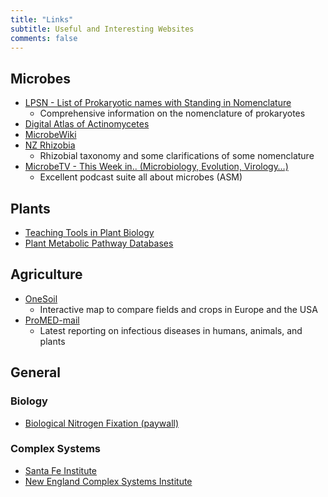 ```yaml
---
title: "Links"
subtitle: Useful and Interesting Websites
comments: false
---
```


## <i class="fas fa-microscope"></i> Microbes  

- [LPSN - List of Prokaryotic names with Standing in Nomenclature](https://www.bacterio.net/)
  - Comprehensive information on the nomenclature of prokaryotes
- [Digital Atlas of Actinomycetes](http://www.actino.jp/DigitalAtlas/)  
- [MicrobeWiki](https://microbewiki.kenyon.edu/index.php/MicrobeWiki)
- [NZ Rhizobia](https://www.rhizobia.co.nz/taxonomy)
  - Rhizobial taxonomy and some clarifications of some nomenclature
- [MicrobeTV - This Week in.. (Microbiology, Evolution, Virology...) ](https://www.microbe.tv/)
  - Excellent podcast suite all about microbes (ASM)

## <i class="fas fa-leaf"></i> Plants  
- [Teaching Tools in Plant Biology](http://www.plantcell.org/content/teaching-tools-plant-biology)
- [Plant Metabolic Pathway Databases](https://plantcyc.org/)

## <i class="fas fa-seedling"></i> Agriculture
- [OneSoil](https://map.onesoil.ai/)
  - Interactive map to compare fields and crops in Europe and the USA
- [ProMED-mail](https://promedmail.org/)
  - Latest reporting on infectious diseases in humans, animals, and plants

## <i class="fas fa-book-open"></i> General
### <i class="fas fa-dna"></i> Biology
- [Biological Nitrogen Fixation (paywall)](https://onlinelibrary.wiley.com/doi/book/10.1002/9781119053095)

### <i class="far fa-snowflake"></i> Complex Systems
- [Santa Fe Institute](https://www.santafe.edu/)
- [New England Complex Systems Institute](https://necsi.edu/)